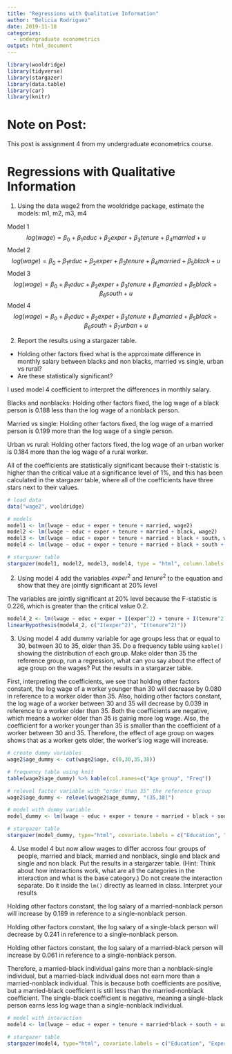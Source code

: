 ```yaml
---
title: "Regressions with Qualitative Information"
author: "Belicia Rodriguez"
date: 2019-11-18
categories:
  - undergraduate econometrics
output: html_document
---
```


```r
library(wooldridge)
library(tidyverse)
library(stargazer)
library(data.table)
library(car)
library(knitr)
```

# Note on Post:

This post is assignment 4 from my undergraduate econometrics course.

# Regressions with Qualitative Information 

(1) Using the data wage2 from the wooldridge package, estimate the models: m1, m2, m3, m4 

Model 1 $$log(wage) = \beta_0 + \beta_1 educ + \beta_2 exper + \beta_3tenure + \beta_4 married + u $$
Model 2  $$log(wage) = \beta_0 + \beta_1 educ + \beta_2 exper + \beta_3tenure + \beta_4 married + \beta_5 black + u $$
Model 3  $$log(wage) = \beta_0 + \beta_1 educ + \beta_2 exper + \beta_3tenure + \beta_4 married + \beta_5 black + \beta_6 south + u $$
Model 4  $$log(wage) = \beta_0 + \beta_1 educ + \beta_2 exper + \beta_3tenure + \beta_4 married + \beta_5 black + \beta_6 south + \beta_7 urban + u$$ 

(2) Report the results using a stargazer table.
  * Holding other factors fixed what is the approximate difference in monthly salary between blacks and non blacks, married vs single, urban vs rural?
  * Are these statistically significant?

I used model 4 coefficient to interpret the differences in monthly salary.

Blacks and nonblacks: Holding other factors fixed, the log wage of a black person is 0.188 less than the log wage of a nonblack person.

Married vs single: Holding other factors fixed, the log wage of a married person is 0.199 more than the log wage of a single person.

Urban vs rural: Holding other factors fixed, the log wage of an urban worker is 0.184 more than the log wage of a rural worker.

All of the coefficients are statistically significant because their t-statistic is higher than the critical value at a significance level of 1%, and this has been calculated in the stargazer table, where all of the coefficients have three stars next to their values.

```r
# load data
data("wage2", wooldridge)

# models
model1 <- lm(lwage ~ educ + exper + tenure + married, wage2)
model2 <- lm(lwage ~ educ + exper + tenure + married + black, wage2)
model3 <- lm(lwage ~ educ + exper + tenure + married + black + south, wage2)
model4 <- lm(lwage ~ educ + exper + tenure + married + black + south + urban, wage2)

# stargazer table
stargazer(model1, model2, model3, model4, type = "html", column.labels = c("Model 1", "Model 2", "Model 3", "Model 4"), dep.var.labels = "Log(Salary)", covariate.labels = c("Education", "Experience", "Tenure", "Married", "Black", "South", "Urban"))
```

(2) Using model 4 add the variables $exper^2$ and $tenure^2$ to the equation and show that they are jointly significant at 20% level

The variables are jointly significant at 20% level because the F-statistic is 0.226, which is greater than the critical value 0.2.

```r
model4_2 <- lm(lwage ~ educ + exper + I(exper^2) + tenure + I(tenure^2) + married + black + south + urban, wage2)
linearHypothesis(model4_2, c("I(exper^2)", "I(tenure^2)"))
```

(3) Using model 4 add dummy variable for age groups less that or equal to 30, between 30 to 35, older than 35. Do a frequency table using `kable()` showing the distribution of each group.  Make older than 35 the reference group, run a regression, what can you say about the effect of age group on the wages? Put the results in a stargarzer table.

First, interpreting the coefficients, we see that holding other factors constant, the log wage of a worker younger than 30 will decrease by 0.080 in reference to a worker older than 35. Also, holding other factors constant, the log wage of a worker between 30 and 35 will decrease by 0.039 in reference to a worker older than 35. Both the coefficients are negative, which means a worker older than 35 is gainig more log wage. Also, the coefficient for a worker younger than 35 is smaller than the coefficient of a worker between 30 and 35. Therefore, the effect of age group on wages shows that as a worker gets older, the worker's log wage will increase. 

```r
# create dummy variables
wage2$age_dummy <- cut(wage2$age, c(0,30,35,38))

# frequency table using knit
table(wage2$age_dummy) %>% kable(col.names=c("Age group", "Freq"))

# relevel factor variable with "order than 35" the reference group
wage2$age_dummy <- relevel(wage2$age_dummy, "(35,38]")

# model with dummy variable
model_dummy <- lm(lwage ~ educ + exper + tenure + married + black + south + urban + age_dummy, wage2)

# stargazer table
stargazer(model_dummy, type="html", covariate.labels = c("Education", "Experience", "Tenure", "Married", "Black", "South", "Urban", "Younger than 30", "Between 30-35"), dep.var.labels = "log(wage)")
```


(4) Use model 4 but now allow wages to differ accross four groups of people, married and black, married and nonblack, single and black and single and non black. Put the results in a stargarzer table. (Hint: Think about how interactions work, what are all the categories in the interaction and what is the base category.) Do not create the interaction separate. Do it inside the `lm()` directly as learned in class. Interpret your results

Holding other factors constant, the log salary of a married-nonblack person will increase by 0.189 in reference to a single-nonblack person.

Holding other factors constant, the log salary of a single-black person will decrease by 0.241 in reference to a single-nonblack person.

Holding other factors constant, the log salary of a married-black person will increase by 0.061 in reference to a single-nonblack person.

Therefore, a married-black individual gains more than a nonblack-single individual, but a married-black individual does not earn more than a married-nonblack individual. This is because both coefficients are positive, but a married-black coefficient is still less than the married-nonblack coefficient. The single-black coefficient is negative, meaning a single-black person earns less log wage than a single-nonblack individual.


```r
# model with interaction
model4 <- lm(lwage ~ educ + exper + tenure + married*black + south + urban, wage2)

# stargazer table
stargazer(model4, type="html", covariate.labels = c("Education", "Experience", "Tenure", "Married-Non Black", "Single-Black", "Married-Black", "South", "Urban"), dep.var.labels = c("Log(Salary)"), order=c(1,2,3,4,5,8,6,7,9))

```


